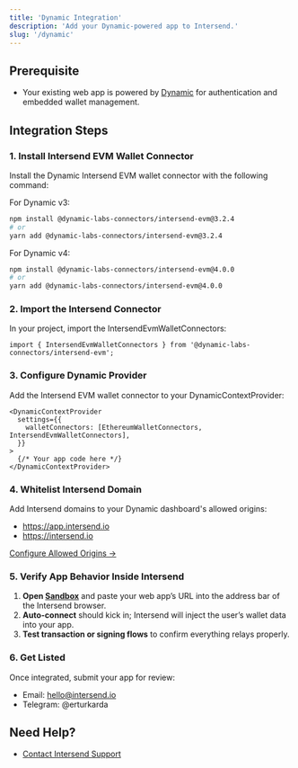 ```yaml
---
title: 'Dynamic Integration'
description: 'Add your Dynamic-powered app to Intersend.'
slug: '/dynamic'
---
```


## Prerequisite

- Your existing web app is powered by [Dynamic](https://dynamic.xyz) for authentication and embedded wallet management.

## Integration Steps

### 1. Install Intersend EVM Wallet Connector

Install the Dynamic Intersend EVM wallet connector with the following command:

For Dynamic v3:
```bash
npm install @dynamic-labs-connectors/intersend-evm@3.2.4
# or
yarn add @dynamic-labs-connectors/intersend-evm@3.2.4
```

For Dynamic v4:
```bash
npm install @dynamic-labs-connectors/intersend-evm@4.0.0
# or
yarn add @dynamic-labs-connectors/intersend-evm@4.0.0
```

### 2. Import the Intersend Connector

In your project, import the IntersendEvmWalletConnectors:

```tsx
import { IntersendEvmWalletConnectors } from '@dynamic-labs-connectors/intersend-evm';
```

### 3. Configure Dynamic Provider

Add the Intersend EVM wallet connector to your DynamicContextProvider:

```tsx
<DynamicContextProvider
  settings={{
    walletConnectors: [EthereumWalletConnectors, IntersendEvmWalletConnectors],
  }}
>
  {/* Your app code here */}
</DynamicContextProvider>
```

### 4. Whitelist Intersend Domain

Add Intersend domains to your Dynamic dashboard's allowed origins:
- https://app.intersend.io
- https://intersend.io

[Configure Allowed Origins →](https://docs.dynamic.xyz/developer-dashboard/security#adding-an-origin)

### 5. Verify App Behavior Inside Intersend

1. **Open [Sandbox](https://app.intersend.io/apps/sandbox)** and paste your web app’s URL into the address bar of the Intersend browser.
2. **Auto-connect** should kick in; Intersend will inject the user’s wallet data into your app.
3. **Test transaction or signing flows** to confirm everything relays properly.

### 6. Get Listed

Once integrated, submit your app for review:
- Email: hello@intersend.io
- Telegram: @erturkarda

## Need Help?

- [Contact Intersend Support](mailto:hello@intersend.io)